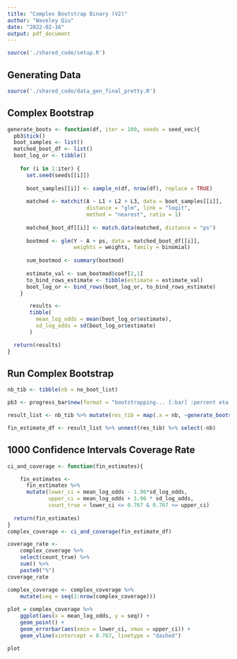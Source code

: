 ```yaml
---
title: "Complex Bootstrap Binary (V2)"
author: "Waveley Qiu"
date: "2022-02-16"
output: pdf_document
---
```


```r
source('./shared_code/setup.R')
```

## Generating Data

```r
source('./shared_code/data_gen_final_pretty.R')
```

## Complex Bootstrap

```r

generate_boots <- function(df, iter = 100, seeds = seed_vec){
  pb3$tick()
  boot_samples <- list()
  matched_boot_df <- list()
  boot_log_or <- tibble()
  
    for (i in 1:iter) {
      set.seed(seeds[[i]])
      
      boot_samples[[i]] <- sample_n(df, nrow(df), replace = TRUE)
      
      matched <- matchit(A ~ L1 + L2 + L3, data = boot_samples[[i]], 
                         distance = "glm", link = "logit",
                         method = "nearest", ratio = 1)
      
      matched_boot_df[[i]] <- match.data(matched, distance = "ps")
      
      bootmod <- glm(Y ~ A + ps, data = matched_boot_df[[i]], 
                     weights = weights, family = binomial)
      
      sum_bootmod <- summary(bootmod)
      
      estimate_val <- sum_bootmod$coef[2,1]
      to_bind_rows_estimate <- tibble(estimate = estimate_val)
      boot_log_or <- bind_rows(boot_log_or, to_bind_rows_estimate)
    }

       results <-
       tibble(
         mean_log_odds = mean(boot_log_or$estimate),
         sd_log_odds = sd(boot_log_or$estimate)
       )

  return(results)
}
```

## Run Complex Bootstrap

```r
nb_tib <- tibble(nb = no_boot_list)

pb3 <- progress_bar$new(format = "bootstrapping... [:bar] :percent eta: :eta", total = nrow(nb_tib))

result_list <- nb_tib %>% mutate(res_tib = map(.x = nb, ~generate_boots(.x)))

fin_estimate_df <- result_list %>% unnest(res_tib) %>% select(-nb)
```

## 1000 Confidence Intervals Coverage Rate

```r
ci_and_coverage <- function(fin_estimates){

    fin_estimates <- 
      fin_estimates %>% 
      mutate(lower_ci = mean_log_odds - 1.96*sd_log_odds,
             upper_ci = mean_log_odds + 1.96 * sd_log_odds,
             count_true = lower_ci <= 0.767 & 0.767 <= upper_ci)
  
  return(fin_estimates)
}
complex_coverage <- ci_and_coverage(fin_estimate_df)

coverage_rate <-  
    complex_coverage %>% 
    select(count_true) %>% 
    sum() %>% 
    paste0("%")
coverage_rate

complex_coverage <- complex_coverage %>% 
    mutate(seq = seq(1:nrow(complex_coverage)))
  
plot = complex_coverage %>% 
    ggplot(aes(x = mean_log_odds, y = seq)) +
    geom_point() +
    geom_errorbar(aes(xmin = lower_ci, xmax = upper_ci)) +
    geom_vline(xintercept = 0.767, linetype = "dashed")

plot
```







